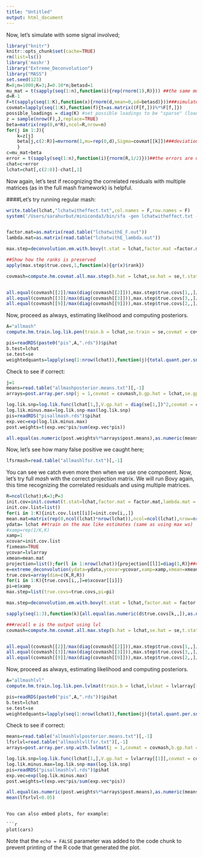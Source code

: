 ```yaml
---
title: "Untitled"
output: html_document
---
```


Now, let's simulate with some signal involved;

```r
library("knitr")
knitr::opts_chunk$set(cache=TRUE)
rm(list=ls())
library('mashr')
library("Extreme_Deconvolution")
library("MASS")
set.seed(123)
R=8;n=1000;K=3;J=0.10*n;betasd=1
mu_mat = t(sapply(seq(1:n),function(i){rep(rnorm(1),R)})) ##the same mu for all conditions
d=R-1
F=t(sapply(seq(1:K),function(x){rnorm(d,mean=0,sd=betasd)}))###simulate random factors
covmat=lapply(seq(1:K),function(f){t=as.matrix((F[f,]))%*%F[f,]})
possible_loadings = diag(K) #set possible loadings to be "sparse" (loaded on one factor each)
z = sample(nrow(F),J,replace=TRUE)
beta=matrix(rep(0,n*R),ncol=R,nrow=n)
for(j in 1:J){
    k=z[j]
    beta[j,c(2:R)]=mvrnorm(1,mu=rep(0,d),Sigma=covmat[[k]])###deviations only simulated for non-controls
    }
c=mu_mat+beta
error = t(sapply(seq(1:n),function(i){rnorm(R,1/2)}))##the errors are uncorrelated
chat=c+error
lchat=chat[,c(2:8)]-chat[,1]
```

Now again, let's test if recognizing the correlated residuals with multiple matrices (as in the full mash framework) is helpful.

####Let's try running regular mash:

```r

write.table(lchat,"lchatwitheffect.txt",col.names = F,row.names = F)
system('/Users/sarahurbut/miniconda3/bin/sfa -gen lchatwitheffect.txt -g 1000 -k 5 -n 7 i -o lchatwithE')


factor.mat=as.matrix(read.table("lchatwithE_F.out"))
lambda.mat=as.matrix(read.table("lchatwithE_lambda.out"))

max.step=deconvolution.em.with.bovy(t.stat = lchat,factor.mat =factor.mat,lambda.mat=lambda.mat,v.j = se,K = 3,P = 3)

##Show how the ranks is preserved
apply(max.step$true.covs,1,function(x){qr(x)$rank})

covmash=compute.hm.covmat.all.max.step(b.hat = lchat,se.hat = se,t.stat = lchat,Q = 5,lambda.mat = lambda.mat,A = "allmash",factor.mat = factor.mat,max.step = max.step,zero = T,power = 2)$covmat


all.equal(covmash[[2]]/max(diag(covmash[[2]])),max.step$true.covs[1,,]/max(diag(max.step$true.covs[1,,])))
all.equal(covmash[[3]]/max(diag(covmash[[3]])),max.step$true.covs[3,,]/max(diag(max.step$true.covs[3,,])))
all.equal(covmash[[9]]/max(diag(covmash[[9]])),max.step$true.covs[2,,]/max(diag(max.step$true.covs[2,,])))

```

Now, proceed as always, estimating likelihood and computing posteriors.

```r
A="allmash"
compute.hm.train.log.lik.pen(train.b = lchat,se.train = se,covmat = covmash,A=A,pen=1)

pis=readRDS(paste0("pis",A,".rds"))$pihat
b.test=lchat
se.test=se
weightedquants=lapply(seq(1:nrow(lchat)),function(j){total.quant.per.snp(j,covmash,b.gp.hat=lchat,se.gp.hat = se,pis,A=A,checkpoint = FALSE)})
```

Check to see if correct:

```r
j=1
means=read.table("allmashposterior.means.txt")[,-1]
arrays=post.array.per.snp(j = 1,covmat = covmash,b.gp.hat = lchat,se.gp.hat = se)

log.lik.snp=log.lik.func(lchat[1,],V.gp.hat = diag(se[1,])^2,covmat = covmash)
log.lik.minus.max=log.lik.snp-max(log.lik.snp)
pis=readRDS("pisallmash.rds")$pihat
exp.vec=exp(log.lik.minus.max)
post.weights=t(exp.vec*pis/sum(exp.vec*pis))

all.equal(as.numeric(post.weights%*%arrays$post.means),as.numeric(means[j,]))
```

Now, let's see how many false positive we caught here;

```r
lfsrmash=read.table("allmashlfsr.txt")[,-1]
```

You can see we catch even more then when we use one component. Now, let's try full $mash$ with the correct projection matrix. We will run Bovy again, this time recognizing the correlated residuals and using multiple matrices.

```r

R=ncol(lchat);K=3;P=3
init.cov=init.covmat(t.stat=lchat,factor.mat = factor.mat,lambda.mat = lambda.mat,K=K,P=P)
init.cov.list=list()
for(i in 1:K){init.cov.list[[i]]=init.cov[i,,]}
mean.mat=matrix(rep(0,ncol(lchat)*nrow(lchat)),ncol=ncol(lchat),nrow=nrow(lchat))  
ydata= lchat ##train on the max like estimates (same as using max ws)
#xamp=rep(1/K,K)
xamp=1
xcovar=init.cov.list
fixmean=TRUE     
ycovar=lvlarray 
xmean=mean.mat   
projection=list();for(l in 1:nrow(lchat)){projection[[l]]=diag(1,R)}##no projection in mash because we feed in centered estimates
e=extreme_deconvolution(ydata=ydata,ycovar=ycovar,xamp=xamp,xmean=xmean,xcovar=init.cov.list,fixmean=T,projection=projection)##notice no projection.
true.covs=array(dim=c(K,R,R))
for(i in 1:K){true.covs[i,,]=e$xcovar[[i]]}
pi=e$xamp
max.step=list(true.covs=true.covs,pi=pi)

max.step=deconvolution.em.with.bovy(t.stat = lchat,factor.mat = factor.mat,v.j = lvlarray,lambda.mat = lambda.mat,K = 3,P = 3)

sapply(seq(1:3),function(k){all.equal(as.numeric(d$true.covs[k,,]),as.numeric(e$xcovar[[k]]))})
```



```r
###recall e is the output using lvl
covmash=compute.hm.covmat.all.max.step(b.hat = lchat,se.hat = se,t.stat = lchat,Q = 5,lambda.mat = lambda.mat,A = "allmash",factor.mat = factor.mat,max.step = max.step,zero = T,power = 2)$covmat


all.equal(covmash[[2]]/max(diag(covmash[[2]])),max.step$true.covs[1,,]/max(diag(max.step$true.covs[1,,])))
all.equal(covmash[[3]]/max(diag(covmash[[3]])),max.step$true.covs[3,,]/max(diag(max.step$true.covs[3,,])))
all.equal(covmash[[9]]/max(diag(covmash[[9]])),max.step$true.covs[2,,]/max(diag(max.step$true.covs[2,,])))

```

Now, proceed as always, estimating likelihood and computing posteriors.

```r
A="allmashlvl"
compute.hm.train.log.lik.pen.lvlmat(train.b = lchat,lvlmat = lvlarray[[1]],covmat = covmash,A=A,pen=1)

pis=readRDS(paste0("pis",A,".rds"))$pihat
b.test=lchat
se.test=se
weightedquants=lapply(seq(1:nrow(lchat)),function(j){total.quant.per.snp.with.lvlmat(j,covmash,b.gp.hat=lchat,lvlmat = lvlarray[[1]],pis,A=A,checkpoint = FALSE)})
```

Check to see if correct:

```r
means=read.table("allmashlvlposterior.means.txt")[,-1]
lfsrlvl=read.table("allmashlvllfsr.txt")[,-1]
arrays=post.array.per.snp.with.lvlmat(j = 1,covmat = covmash,b.gp.hat = lchat,lvlmat = lvlarray[[1]])

log.lik.snp=log.lik.func(lchat[1,],V.gp.hat = lvlarray[[1]],covmat = covmash)
log.lik.minus.max=log.lik.snp-max(log.lik.snp)
pis=readRDS("pisallmashlvl.rds")$pihat
exp.vec=exp(log.lik.minus.max)
post.weights=t(exp.vec*pis/sum(exp.vec*pis))

all.equal(as.numeric(post.weights%*%arrays$post.means),as.numeric(means[j,]))
mean(lfsrlvl<0.05)

```



```

You can also embed plots, for example:

```r
plot(cars)
```

Note that the `echo = FALSE` parameter was added to the code chunk to prevent printing of the R code that generated the plot.
